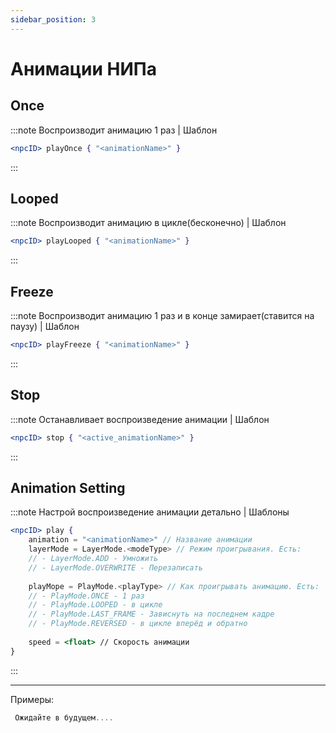 ```yaml
---
sidebar_position: 3
---
```


# Анимации НИПа

## Once

:::note Воспроизводит анимацию 1 раз | Шаблон
```jsx
<npcID> playOnce { "<animationName>" }
```
:::

## Looped

:::note Воспроизводит анимацию в цикле(бесконечно) | Шаблон
```jsx
<npcID> playLooped { "<animationName>" }
```
:::

## Freeze

:::note Воспроизводит анимацию 1 раз и в конце замирает(ставится на паузу) | Шаблон
```jsx 
<npcID> playFreeze { "<animationName>" }
```
:::

## Stop

:::note Останавливает воспроизведение анимации | Шаблон
```jsx
<npcID> stop { "<active_animationName>" }
```
:::

## Animation Setting

:::note Настрой воспроизведение анимации детально | Шаблоны
```jsx
<npcID> play {
    animation = "<animationName>" // Название анимации
    layerMode = LayerMode.<modeType> // Режим проигрывания. Есть:
    // - LayerMode.ADD - Умножить
    // - LayerMode.OVERWRITE - Перезаписать
    
    playMope = PlayMode.<playType> // Как проигрывать анимацию. Есть:
    // - PlayMode.ONCE - 1 раз
    // - PlayMode.LOOPED - в цикле
    // - PlayMode.LAST_FRAME - Зависнуть на последнем кадре
    // - PlayMode.REVERSED - в цикле вперёд и обратно
    
    speed = <float> // Скорость анимации
}
```
:::

---

Примеры:
```jsx
 Ожидайте в будущем....
```